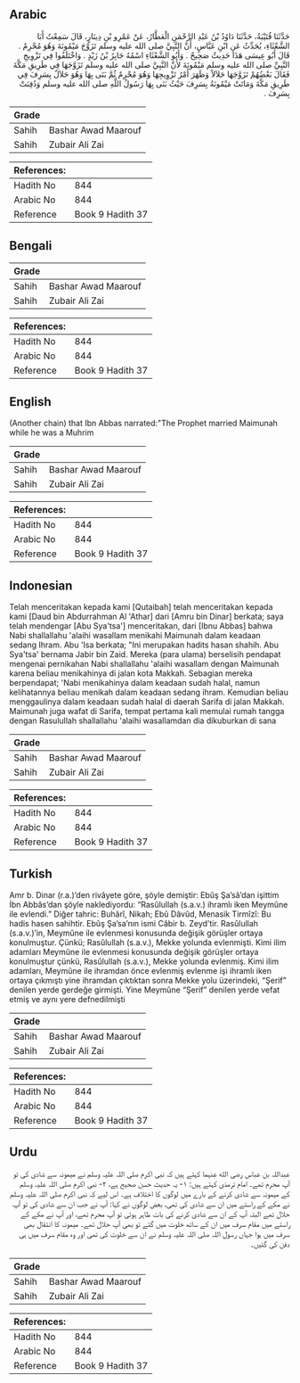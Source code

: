 ## Arabic


<div dir="rtl" lang="ar" style={{fontSize:'larger',backgroundColor:'#f8f9fa',padding:20}}>
حَدَّثَنَا قُتَيْبَةُ، حَدَّثَنَا دَاوُدُ بْنُ عَبْدِ الرَّحْمَنِ الْعَطَّارُ، عَنْ عَمْرِو بْنِ دِينَارٍ، قَالَ سَمِعْتُ أَبَا الشَّعْثَاءِ، يُحَدِّثُ عَنِ ابْنِ عَبَّاسٍ، أَنَّ النَّبِيَّ صلى الله عليه وسلم تَزَوَّجَ مَيْمُونَةَ وَهُوَ مُحْرِمٌ ‏.‏ قَالَ أَبُو عِيسَى هَذَا حَدِيثٌ صَحِيحٌ ‏.‏ وَأَبُو الشَّعْثَاءِ اسْمُهُ جَابِرُ بْنُ زَيْدٍ ‏.‏ وَاخْتَلَفُوا فِي تَزْوِيجِ النَّبِيِّ صلى الله عليه وسلم مَيْمُونَةَ لأَنَّ النَّبِيَّ صلى الله عليه وسلم تَزَوَّجَهَا فِي طَرِيقِ مَكَّةَ فَقَالَ بَعْضُهُمْ تَزَوَّجَهَا حَلاَلاً وَظَهَرَ أَمْرُ تَزْوِيجِهَا وَهُوَ مُحْرِمٌ ثُمَّ بَنَى بِهَا وَهُوَ حَلاَلٌ بِسَرِفَ فِي طَرِيقِ مَكَّةَ وَمَاتَتْ مَيْمُونَةُ بِسَرِفَ حَيْثُ بَنَى بِهَا رَسُولُ اللَّهِ صلى الله عليه وسلم وَدُفِنَتْ بِسَرِفَ ‏.‏
</div>
<div style={{backgroundColor:'#f8f9fa',padding:20, marginBottom: 10}}><table> <thead> <tr> <th>Grade</th> <th></th> </tr> </thead> <tbody> <tr><td>Sahih</td><td>Bashar Awad Maarouf</td></tr><tr><td>Sahih</td><td>Zubair Ali Zai</td></tr></tbody></table><table> <thead> <tr> <th>References:</th> <th></th> </tr> </thead> <tbody><tr><td>Hadith No</td><td>844</td></tr><tr><td>Arabic No</td><td>844</td></tr><tr><td>Reference</td><td>Book 9 Hadith 37</td></tr></tbody></table></div>

## Bengali


<div dir="ltr" lang="bn" style={{fontSize:'larger',backgroundColor:'#f8f9fa',padding:20}}>

</div>
<div style={{backgroundColor:'#f8f9fa',padding:20, marginBottom: 10}}><table> <thead> <tr> <th>Grade</th> <th></th> </tr> </thead> <tbody> <tr><td>Sahih</td><td>Bashar Awad Maarouf</td></tr><tr><td>Sahih</td><td>Zubair Ali Zai</td></tr></tbody></table><table> <thead> <tr> <th>References:</th> <th></th> </tr> </thead> <tbody><tr><td>Hadith No</td><td>844</td></tr><tr><td>Arabic No</td><td>844</td></tr><tr><td>Reference</td><td>Book 9 Hadith 37</td></tr></tbody></table></div>

## English


<div dir="ltr" lang="en" style={{fontSize:'larger',backgroundColor:'#f8f9fa',padding:20}}>
(Another chain) that Ibn Abbas narrated:"The Prophet married Maimunah while he was a Muhrim
</div>
<div style={{backgroundColor:'#f8f9fa',padding:20, marginBottom: 10}}><table> <thead> <tr> <th>Grade</th> <th></th> </tr> </thead> <tbody> <tr><td>Sahih</td><td>Bashar Awad Maarouf</td></tr><tr><td>Sahih</td><td>Zubair Ali Zai</td></tr></tbody></table><table> <thead> <tr> <th>References:</th> <th></th> </tr> </thead> <tbody><tr><td>Hadith No</td><td>844</td></tr><tr><td>Arabic No</td><td>844</td></tr><tr><td>Reference</td><td>Book 9 Hadith 37</td></tr></tbody></table></div>

## Indonesian


<div dir="ltr" lang="id" style={{fontSize:'larger',backgroundColor:'#f8f9fa',padding:20}}>
Telah menceritakan kepada kami [Qutaibah] telah menceritakan kepada kami [Daud bin Abdurrahman Al 'Athar] dari [Amru bin Dinar] berkata; saya telah mendengar [Abu Sya'tsa'] menceritakan, dari [Ibnu Abbas] bahwa Nabi shallallahu 'alaihi wasallam menikahi Maimunah dalam keadaan sedang Ihram. Abu 'Isa berkata; "Ini merupakan hadits hasan shahih. Abu Sya'tsa' bernama Jabir bin Zaid. Mereka (para ulama) berselisih pendapat mengenai pernikahan Nabi shallallahu 'alaihi wasallam dengan Maimunah karena beliau menikahinya di jalan kota Makkah. Sebagian mereka berpendapat; 'Nabi menikahinya dalam keadaan sudah halal, namun kelihatannya beliau menikah dalam keadaan sedang ihram. Kemudian beliau menggaulinya dalam keadaan sudah halal di daerah Sarifa di jalan Makkah. Maimunah juga wafat di Sarifa, tempat pertama kali memulai rumah tangga dengan Rasulullah shallallahu 'alaihi wasallamdan dia dikuburkan di sana
</div>
<div style={{backgroundColor:'#f8f9fa',padding:20, marginBottom: 10}}><table> <thead> <tr> <th>Grade</th> <th></th> </tr> </thead> <tbody> <tr><td>Sahih</td><td>Bashar Awad Maarouf</td></tr><tr><td>Sahih</td><td>Zubair Ali Zai</td></tr></tbody></table><table> <thead> <tr> <th>References:</th> <th></th> </tr> </thead> <tbody><tr><td>Hadith No</td><td>844</td></tr><tr><td>Arabic No</td><td>844</td></tr><tr><td>Reference</td><td>Book 9 Hadith 37</td></tr></tbody></table></div>

## Turkish


<div dir="ltr" lang="tr" style={{fontSize:'larger',backgroundColor:'#f8f9fa',padding:20}}>
Amr b. Dinar (r.a.)’den rivâyete göre, şöyle demiştir: Ebûş Şa’sâ’dan işittim İbn Abbâs’dan şöyle naklediyordu: “Rasûlullah (s.a.v.) ihramlı iken Meymûne ile evlendi.” Diğer tahric: Buhârî, Nikah; Ebû Dâvûd, Menasik Tirmîzî: Bu hadis hasen sahihtir. Ebûş Şa’sa’nın ismi Câbir b. Zeyd’tir. Rasûlullah (s.a.v.)’in, Meymûne ile evlenmesi konusunda değişik görüşler ortaya konulmuştur. Çünkü; Rasûlullah (s.a.v.), Mekke yolunda evlenmişti. Kimi ilim adamları Meymûne ile evlenmesi konusunda değişik görüşler ortaya konulmuştur çünkü, Rasûlullah (s.a.v.), Mekke yolunda evlenmiş. Kimi ilim adamları, Meymûne ile ihramdan önce evlenmiş evlenme işi ihramlı iken ortaya çıkmıştı yine ihramdan çıktıktan sonra Mekke yolu üzerindeki, “Şerif” denilen yerde gerdeğe girmişti. Yine Meymûne “Şerif” denilen yerde vefat etmiş ve aynı yere defnedilmişti
</div>
<div style={{backgroundColor:'#f8f9fa',padding:20, marginBottom: 10}}><table> <thead> <tr> <th>Grade</th> <th></th> </tr> </thead> <tbody> <tr><td>Sahih</td><td>Bashar Awad Maarouf</td></tr><tr><td>Sahih</td><td>Zubair Ali Zai</td></tr></tbody></table><table> <thead> <tr> <th>References:</th> <th></th> </tr> </thead> <tbody><tr><td>Hadith No</td><td>844</td></tr><tr><td>Arabic No</td><td>844</td></tr><tr><td>Reference</td><td>Book 9 Hadith 37</td></tr></tbody></table></div>

## Urdu


<div dir="rtl" lang="ur" style={{fontSize:'larger',backgroundColor:'#f8f9fa',padding:20}}>
عبداللہ بن عباس رضی الله عنہما کہتے ہیں کہ نبی اکرم صلی اللہ علیہ وسلم نے میمونہ سے شادی کی تو آپ محرم تھے۔ امام ترمذی کہتے ہیں: ۱- یہ حدیث حسن صحیح ہے، ۲- نبی اکرم صلی اللہ علیہ وسلم کے میمونہ سے شادی کرنے کے بارے میں لوگوں کا اختلاف ہے۔ اس لیے کہ نبی اکرم صلی اللہ علیہ وسلم نے مکے کے راستے میں ان سے شادی کی تھی، بعض لوگوں نے کہا: آپ نے جب ان سے شادی کی تو آپ حلال تھے البتہ آپ کے ان سے شادی کرنے کی بات ظاہر ہوئی تو آپ محرم تھے، اور آپ نے مکے کے راستے میں مقام سرف میں ان کے ساتھ خلوت میں گئے تو بھی آپ حلال تھے۔ میمونہ کا انتقال بھی سرف میں ہوا جہاں رسول اللہ صلی اللہ علیہ وسلم نے ان سے خلوت کی تھی اور وہ مقام سرف میں ہی دفن کی گئیں۔
</div>
<div style={{backgroundColor:'#f8f9fa',padding:20, marginBottom: 10}}><table> <thead> <tr> <th>Grade</th> <th></th> </tr> </thead> <tbody> <tr><td>Sahih</td><td>Bashar Awad Maarouf</td></tr><tr><td>Sahih</td><td>Zubair Ali Zai</td></tr></tbody></table><table> <thead> <tr> <th>References:</th> <th></th> </tr> </thead> <tbody><tr><td>Hadith No</td><td>844</td></tr><tr><td>Arabic No</td><td>844</td></tr><tr><td>Reference</td><td>Book 9 Hadith 37</td></tr></tbody></table></div>